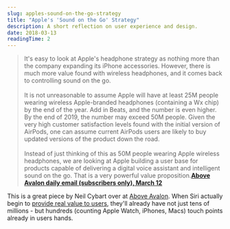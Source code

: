 ```yaml
---
slug: apples-sound-on-the-go-strategy
title: "Apple's 'Sound on the Go' Strategy"
description: A short reflection on user experience and design.
date: 2018-03-13
readingTime: 2
---
```


>It's easy to look at Apple's headphone strategy as nothing more than the company expanding its iPhone accessories. However, there is much more value found with wireless headphones, and it comes back to controlling sound on the go.<br /><br />It is not unreasonable to assume Apple will have at least 25M people wearing wireless Apple-branded headphones (containing a Wx chip) by the end of the year. Add in Beats, and the number is even higher. By the end of 2019, the number may exceed 50M people. Given the very high customer satisfaction levels found with the initial version of AirPods, one can assume current AirPods users are likely to buy updated versions of the product down the road.<br /><br />Instead of just thinking of this as 50M people wearing Apple wireless headphones, we are looking at Apple building a user base for products capable of delivering a digital voice assistant and intelligent sound on the go. That is a very powerful value proposition.**<a href="https://www.aboveavalon.com">Above Avalon daily email (subscribers only), March 12</a>**

This is a great piece by Neil Cybart over at <a href="https://www.aboveavalon.com">Above Avalon</a>. When Siri actually begin to <a href="/voiceinput">provide real value to users</a>, they'll already have not just tens of millions - but hundreds (counting Apple Watch, iPhones, Macs) touch points already in users hands.